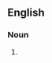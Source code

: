 {{also|interviewées}}

==English==

===Noun===
{{head|en|noun form}}

# {{plural of|interviewee|lang=en}}